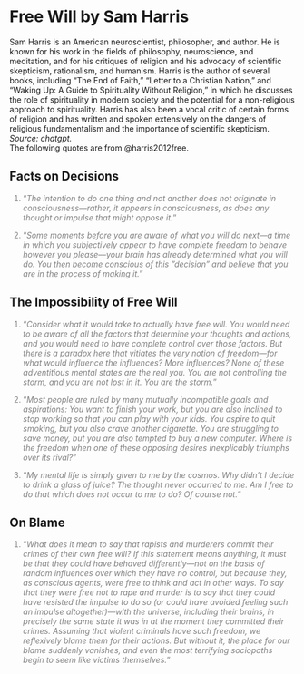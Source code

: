 # Free Will by Sam Harris

Sam Harris is an American neuroscientist, philosopher, and author. He is known for his work in the fields of philosophy, neuroscience, and meditation, and for his critiques of religion and his advocacy of scientific skepticism, rationalism, and humanism. Harris is the author of several books, including "The End of Faith," "Letter to a Christian Nation," and "Waking Up: A Guide to Spirituality Without Religion," in which he discusses the role of spirituality in modern society and the potential for a non-religious approach to spirituality. Harris has also been a vocal critic of certain forms of religion and has written and spoken extensively on the dangers of religious fundamentalism and the importance of scientific skepticism. *Source: chatgpt.*\
The following quotes are from @harris2012free.

## Facts on Decisions

::: {style="color: gray"}
1.  "*The intention to do one thing and not another does not originate in consciousness---rather, it appears in consciousness, as does any thought or impulse that might oppose it.*"
:::

::: {style="color: gray"}
2.  "*Some moments before you are aware of what you will do next---a time in which you subjectively appear to have complete freedom to behave however you please---your brain has already determined what you will do. You then become conscious of this "decision" and believe that you are in the process of making it.*"
:::

## The Impossibility of Free Will

::: {style="color: gray"}
1.  "*Consider what it would take to actually have free will. You would need to be aware of all the factors that determine your thoughts and actions, and you would need to have complete control over those factors. But there is a paradox here that vitiates the very notion of freedom---for what would influence the influences? More influences? None of these adventitious mental states are the real you. You are not controlling the storm, and you are not lost in it. You are the storm.*"
:::

::: {style="color: gray"}
2.  "*Most people are ruled by many mutually incompatible goals and aspirations: You want to finish your work, but you are also inclined to stop working so that you can play with your kids. You aspire to quit smoking, but you also crave another cigarette. You are struggling to save money, but you are also tempted to buy a new computer. Where is the freedom when one of these opposing desires inexplicably triumphs over its rival?*"
:::

::: {style="color: gray"}
3.  "*My mental life is simply given to me by the cosmos. Why didn't I decide to drink a glass of juice? The thought never occurred to me. Am I free to do that which does not occur to me to do? Of course not.*"
:::

## On Blame

::: {style="color: gray"}
1.  "*What does it mean to say that rapists and murderers commit their crimes of their own free will? If this statement means anything, it must be that they could have behaved differently---not on the basis of random influences over which they have no control, but because they, as conscious agents, were free to think and act in other ways. To say that they were free not to rape and murder is to say that they could have resisted the impulse to do so (or could have avoided feeling such an impulse altogether)---with the universe, including their brains, in precisely the same state it was in at the moment they committed their crimes. Assuming that violent criminals have such freedom, we reflexively blame them for their actions. But without it, the place for our blame suddenly vanishes, and even the most terrifying sociopaths begin to seem like victims themselves.*"
:::
